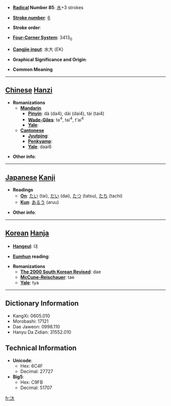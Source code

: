 * '''[[Wiktionary:Chinese radical index| Radical]] Number 85''': [[Wiktionary:Chinese radical index 水|水]]+3 strokes

* '''[[Wiktionary:Chinese total strokes index|Stroke number]]''': [[Wiktionary:Chinese total strokes index 6|6]]

* '''Stroke order''': 

* '''[[Wiktionary:Chinese four corner index|Four-Corner System]]''': 3413<sub>0</sub>

* '''[[Wiktionary:Chinese Cangjie index|Cangjie input]]''': 水大 (EK)

* '''Graphical Significance and Origin''': 

* '''Common Meaning'''

----

== [[Chinese]] [[Hanzi]] ==

* '''Romanizations'''
** '''[[Mandarin]]'''
*** '''[[Pinyin]]''': dà (da4), dài (dai4), tài (tai4)
*** '''[[Wade-Giles]]''': ta<sup>4</sup>, tai<sup>4</sup>, t'ai<sup>4</sup>
*** '''[[Yale]]''': 
** '''[[Cantonese]]'''
*** '''[[Jyutping]]''':
*** '''[[Penkyamp]]''': 
*** '''[[Yale]]''': daai6

* '''Other info''': 

----

== [[Japanese]] [[Kanji]] ==

* '''Readings'''
** '''[[On]]''': [[たい]] (tai), [[だい]] (dai), [[たつ]] (tatsu), [[たち]] (tachi)
** '''[[Kun]]''': [[あるう]] (aruu)

* '''Other info''':  

----

== [[Korean]] [[Hanja]] ==

* '''[[Hangeul]]''': 대

* '''[[Eumhun]] reading''': 

* '''Romanizations'''
** '''[[The 2000 South Korean Revised Romanization|The 2000 South Korean Revised]]''': dae
** '''[[McCune-Reischauer]]''': tae
** '''[[Yale]]''': tya

----

== Dictionary Information ==

* KangXi: 0605.010
* Morobashi: 17121
* Dae Jaweon: 0998.110
* Hanyu Da Zidian: 31552.010

== Technical Information ==

* '''Unicode''':
** Hex: 6C4F
** Decimal: 27727
* '''Big5''':
** Hex: C9FB
** Decimal: 51707

[[fr:汏]]